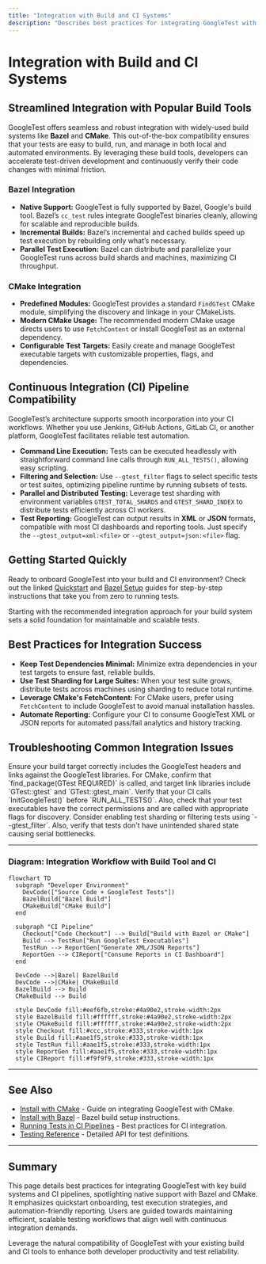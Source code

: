 ```yaml
---
title: "Integration with Build and CI Systems"
description: "Describes best practices for integrating GoogleTest with popular build tools and CI pipelines, including Bazel and CMake. Highlights out-of-the-box compatibility and links to quickstart docs for practical onboarding."
---
```


# Integration with Build and CI Systems

## Streamlined Integration with Popular Build Tools

GoogleTest offers seamless and robust integration with widely-used build systems like **Bazel** and **CMake**. This out-of-the-box compatibility ensures that your tests are easy to build, run, and manage in both local and automated environments. By leveraging these build tools, developers can accelerate test-driven development and continuously verify their code changes with minimal friction.

### Bazel Integration

- **Native Support:** GoogleTest is fully supported by Bazel, Google's build tool. Bazel’s `cc_test` rules integrate GoogleTest binaries cleanly, allowing for scalable and reproducible builds.
- **Incremental Builds:** Bazel’s incremental and cached builds speed up test execution by rebuilding only what’s necessary.
- **Parallel Test Execution:** Bazel can distribute and parallelize your GoogleTest runs across build shards and machines, maximizing CI throughput.

### CMake Integration

- **Predefined Modules:** GoogleTest provides a standard `FindGTest` CMake module, simplifying the discovery and linkage in your CMakeLists.
- **Modern CMake Usage:** The recommended modern CMake usage directs users to use `FetchContent` or install GoogleTest as an external dependency.
- **Configurable Test Targets:** Easily create and manage GoogleTest executable targets with customizable properties, flags, and dependencies.

## Continuous Integration (CI) Pipeline Compatibility

GoogleTest’s architecture supports smooth incorporation into your CI workflows. Whether you use Jenkins, GitHub Actions, GitLab CI, or another platform, GoogleTest facilitates reliable test automation.

- **Command Line Execution:** Tests can be executed headlessly with straightforward command line calls through `RUN_ALL_TESTS()`, allowing easy scripting.
- **Filtering and Selection:** Use `--gtest_filter` flags to select specific tests or test suites, optimizing pipeline runtime by running subsets of tests.
- **Parallel and Distributed Testing:** Leverage test sharding with environment variables `GTEST_TOTAL_SHARDS` and `GTEST_SHARD_INDEX` to distribute tests efficiently across CI workers.
- **Test Reporting:** GoogleTest can output results in **XML** or **JSON** formats, compatible with most CI dashboards and reporting tools. Just specify the `--gtest_output=xml:<file>` or `--gtest_output=json:<file>` flag.

## Getting Started Quickly

Ready to onboard GoogleTest into your build and CI environment? Check out the linked [Quickstart](../getting-started/installation/installation-cmake.md) and [Bazel Setup](../getting-started/installation/installation-bazel.md) guides for step-by-step instructions that take you from zero to running tests.

<Tip>
Starting with the recommended integration approach for your build system sets a solid foundation for maintainable and scalable tests.
</Tip>

## Best Practices for Integration Success

- **Keep Test Dependencies Minimal:** Minimize extra dependencies in your test targets to ensure fast, reliable builds.
- **Use Test Sharding for Large Suites:** When your test suite grows, distribute tests across machines using sharding to reduce total runtime.
- **Leverage CMake's FetchContent:** For CMake users, prefer using `FetchContent` to include GoogleTest to avoid manual installation hassles.
- **Automate Reporting:** Configure your CI to consume GoogleTest XML or JSON reports for automated pass/fail analytics and history tracking.

## Troubleshooting Common Integration Issues

<AccordionGroup title="Troubleshooting Integration Issues">
<Accordion title="Build Failures Due to Missing Includes or Linkage">
Ensure your build target correctly includes the GoogleTest headers and links against the GoogleTest libraries. For CMake, confirm that `find_package(GTest REQUIRED)` is called, and target link libraries include `GTest::gtest` and `GTest::gtest_main`.
</Accordion>
<Accordion title="Tests Not Discovered or Running in CI">
Verify that your CI calls `InitGoogleTest()` before `RUN_ALL_TESTS()`. Also, check that your test executables have the correct permissions and are called with appropriate flags for discovery.
</Accordion>
<Accordion title="Slow Test Execution in CI">
Consider enabling test sharding or filtering tests using `--gtest_filter`. Also, verify that tests don't have unintended shared state causing serial bottlenecks.
</Accordion>
</AccordionGroup>

---

### Diagram: Integration Workflow with Build Tool and CI

```mermaid
flowchart TD
  subgraph "Developer Environment"
    DevCode(["Source Code + GoogleTest Tests"])
    BazelBuild["Bazel Build"]
    CMakeBuild["CMake Build"]
  end

  subgraph "CI Pipeline"
    Checkout["Code Checkout"] --> Build["Build with Bazel or CMake"]
    Build --> TestRun["Run GoogleTest Executables"]
    TestRun --> ReportGen["Generate XML/JSON Reports"]
    ReportGen --> CIReport["Consume Reports in CI Dashboard"]
  end

  DevCode -->|Bazel| BazelBuild
  DevCode -->|CMake| CMakeBuild
  BazelBuild --> Build
  CMakeBuild --> Build

  style DevCode fill:#eef6fb,stroke:#4a90e2,stroke-width:2px
  style BazelBuild fill:#ffffff,stroke:#4a90e2,stroke-width:2px
  style CMakeBuild fill:#ffffff,stroke:#4a90e2,stroke-width:2px
  style Checkout fill:#ccc,stroke:#333,stroke-width:1px
  style Build fill:#aae1f5,stroke:#333,stroke-width:1px
  style TestRun fill:#aae1f5,stroke:#333,stroke-width:1px
  style ReportGen fill:#aae1f5,stroke:#333,stroke-width:1px
  style CIReport fill:#f9f9f9,stroke:#333,stroke-width:1px
```

---

## See Also

- [Install with CMake](../../getting-started/installation/installation-cmake.md) - Guide on integrating GoogleTest with CMake.
- [Install with Bazel](../../getting-started/installation/installation-bazel.md) - Bazel build setup instructions.
- [Running Tests in CI Pipelines](../../guides/integration-advanced/platforms-cross-env.md) - Best practices for CI integration.
- [Testing Reference](../../reference/testing.md) - Detailed API for test definitions.


---

## Summary

This page details best practices for integrating GoogleTest with key build systems and CI pipelines, spotlighting native support with Bazel and CMake. It emphasizes quickstart onboarding, test execution strategies, and automation-friendly reporting. Users are guided towards maintaining efficient, scalable testing workflows that align well with continuous integration demands.

<Tip>
Leverage the natural compatibility of GoogleTest with your existing build and CI tools to enhance both developer productivity and test reliability.
</Tip>
